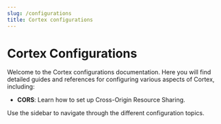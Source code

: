 ```yaml
---
slug: /configurations
title: Cortex configurations
---
```


# Cortex Configurations

Welcome to the Cortex configurations documentation. Here you will find detailed guides and references for configuring various aspects of Cortex, including:

- **CORS**: Learn how to set up Cross-Origin Resource Sharing.

Use the sidebar to navigate through the different configuration topics.

